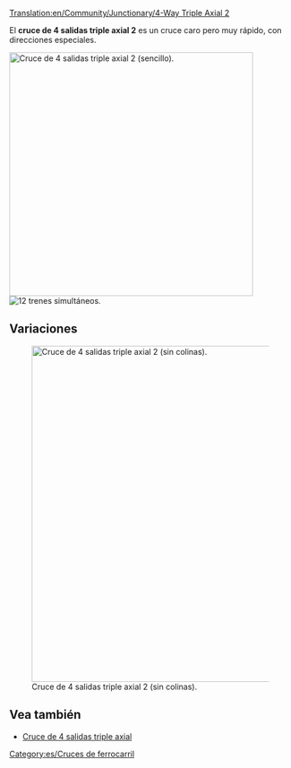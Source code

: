 [[Translation:en/Community/Junctionary/4-Way Triple Axial 2]]

{{es/Menú de Cruces}}
El '''cruce de 4 salidas triple axial 2''' es un cruce caro pero muy rápido, con direcciones especiales.

[[File:en/Tripleaxialv2.png|none|thumb|435px|Cruce de 4 salidas triple axial 2 (sencillo).]]
[[File:en/4wta2.gif|right|thumb|12 trenes simultáneos.]]

{{es/Criterios sobre cruces|Caro|3|1|1|1|1|0|1|1|0|0|1|||
*Maneja un número muy grande de los trenes a la vez.
*Utiliza direcciones especiales: "Arriba frente abajo" y "izquierda frente derecha". 
*Se necesita poco espacio (15x11).
*Ninguna o muy pocas esquinas (ver la versión mejorada para alta velocidad).
*No hay bloqueos ni interferencias.
*No hay ni fusiones (entradas) ni divisiones (salidas) en las vías.
*Se pueden controlar vías sencillas o vías dobles. Por este motivo no se usan fusiones o divisiones. Hágalo conforme usted desee.
}}

==Variaciones==
[[File:en/Tripleaxialv22.png|none|thumb|600px|Cruce de 4 salidas triple axial 2 (sin colinas).]]

{{es/Criterios sobre cruces|Caro|3|1|1|0|1|0|1|1|0|0|1|||
*Maneja un número muy grande de los trenes a la vez.
*Utiliza direcciones especiales: "Arriba frente abajo" y "izquierda frente derecha". 
*Ninguna o muy pocas esquinas (ver la versión mejorada para alta velocidad).
*No se necesitan colinas (para la alta velocidad extrema). 
*No hay bloqueos ni interferencias.
*No hay ni fusiones (entradas) ni divisiones (salidas) en las vías.
*Se pueden controlar vías sencillas o vías dobles. Por este motivo no se usan fusiones o divisiones. Hágalo conforme usted desee.
*Cada vía está a un nivel de altura distinto en la entrada o en la salida del cruce. 
}}

==Vea también==
* [[es/Community/Junctionary/Cruce de 4 salidas triple axial|Cruce de 4 salidas triple axial]]

[[Category:es/Cruces de ferrocarril]]